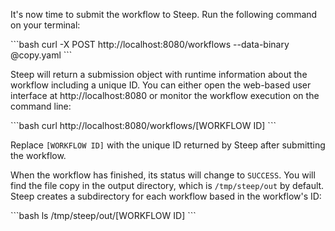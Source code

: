It's now time to submit the workflow to Steep. Run the following command on your terminal:

<CodeContainer title="Terminal">
```bash
curl -X POST http://localhost:8080/workflows --data-binary @copy.yaml
```
</CodeContainer>

Steep will return a <DocsLink href="#submissions">submission object</DocsLink> with runtime information about the workflow including a unique ID. You can either open the web-based user interface at http://localhost:8080 or monitor the workflow execution on the command line:

<CodeContainer title="Terminal">
```bash
curl http://localhost:8080/workflows/[WORKFLOW ID]
```
</CodeContainer>

Replace `[WORKFLOW ID]` with the unique ID returned by Steep after submitting the workflow.

When the workflow has finished, its <DocsLink href="#submission-status">status</DocsLink> will change to `SUCCESS`. You will find the file copy in the output directory, which is `/tmp/steep/out` by default. Steep creates a subdirectory for each workflow based in the workflow's ID:

<CodeContainer title="Terminal">
```bash
ls /tmp/steep/out/[WORKFLOW ID]
```
</CodeContainer>

